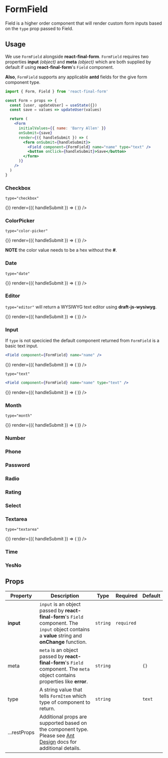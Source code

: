 

<Meta title="Form Helpers|FormField" component={FormField} />

# FormField

Field is a higher order component that will render custom form inputs based on the `type` prop passed to Field.

## Usage

We use `FormField` alongside **react-final-form**. `FormField` requires two properties **input** _(object)_ and **meta** _(object)_ which are both supplied by default if using **react-final-form**'s `Field` component.

**Also**, `FormField` supports any applicable **antd** fields for the give form component type.

```jsx
import { Form, Field } from 'react-final-form'

const Form = props => {
  const [user, updateUser] = useState({})
  const save = values => updateUser(values)

  return (
    <Form
      initialValues={{ name: 'Barry Allen' }}
      onSubmit={save}
      render={({ handleSubmit }) => (
        <form onSubmit={handleSubmit}>
          <Field component={FormField} name="name" type="text" />
          <button onClick={handleSubmit}>Save</button>
        </form>
      )}
    />
  )
}
```

### Checkbox

`type="checkbox"`

<Preview>
  <Story name="Checkbox">
    <Form
      initialValues={initialValues}
      onSubmit={() => {}}
      render={({ handleSubmit }) => (
        <form onSubmit={handleSubmit}>
          <Field
            component={FormField}
            name="agree"
            label="I agree to the 'terms of service'"
            type="checkbox"
          />
        </form>
      )}
    />
  </Story>
</Preview>

### ColorPicker

`type="color-picker"`

<Preview>
  <Story name="ColorPicker">
    <Form
      initialValues={initialValues}
      onSubmit={() => {}}
      render={({ handleSubmit }) => (
        <form onSubmit={handleSubmit}>
          <Field component={FormField} name="color" type="color-picker" />
        </form>
      )}
    />
  </Story>
</Preview>

**NOTE** the color value needs to be a hex without the **#**.

### Date

`type="date"`

<Preview>
  <Story name="Date">
    <Form
      initialValues={initialValues}
      onSubmit={() => {}}
      render={({ handleSubmit }) => (
        <form onSubmit={handleSubmit}>
          <Field component={FormField} name="createdAt" type="date" />
        </form>
      )}
    />
  </Story>
</Preview>

### Editor

`type="editor"` will return a WYSIWYG text editor using **draft-js-wysiwyg**.

<Preview>
  <Story name="Editor">
    <Form
      initialValues={initialValues}
      onSubmit={() => {}}
      render={({ handleSubmit }) => (
        <form onSubmit={handleSubmit}>
          <Field component={FormField} name="message" type="textarea" />
        </form>
      )}
    />
  </Story>
</Preview>

### Input

If `type` is not specicied the default component returned from `FormField` is a basic text input.

```jsx
<Field component={FormField} name="name" />
```

<Preview>
  <Story name="Default">
    <Form
      initialValues={initialValues}
      onSubmit={() => {}}
      render={({ handleSubmit }) => (
        <form onSubmit={handleSubmit}>
          <Field component={FormField} name="name" />
        </form>
      )}
    />
  </Story>
</Preview>

`type="text"`

```jsx
<Field component={FormField} name="name" type="text" />
```

<Preview>
  <Story name="Input">
    <Form
      initialValues={initialValues}
      onSubmit={() => {}}
      render={({ handleSubmit }) => (
        <form onSubmit={handleSubmit}>
          <Field component={FormField} name="name" type="text" />
        </form>
      )}
    />
  </Story>
</Preview>

### Month

`type="month"`

<Preview>
  <Story name="Month">
    <Form
      initialValues={initialValues}
      onSubmit={() => {}}
      render={({ handleSubmit }) => (
        <form onSubmit={handleSubmit}>
          <Field component={FormField} name="monthInQuestion" type="month" />
        </form>
      )}
    />
  </Story>
</Preview>

### Number

### Phone

### Password

### Radio

### Rating

### Select

### Textarea

`type="textarea"`

<Preview>
  <Story name="Textarea">
    <Form
      initialValues={initialValues}
      onSubmit={() => {}}
      render={({ handleSubmit }) => (
        <form onSubmit={handleSubmit}>
          <Field component={FormField} name="message" type="textarea" />
        </form>
      )}
    />
  </Story>
</Preview>

### Time

### YesNo

## Props

| Property     | Description                                                                                                                                               | Type     | Required   | Default |
| ------------ | --------------------------------------------------------------------------------------------------------------------------------------------------------- | -------- | ---------- | ------- |
| **input**    | `input` is an object passed by **react-final-form**'s `Field` component. The `input` object contains a **value** string and **onChange** function.        | `string` | `required` |         |
| meta         | `meta` is an object passed by **react-final-form**'s `Field` component. The `meta` object contains properties like **error**.                             | `string` |            | `{}`    |
| type         | A string value that tells `FormItem` which type of component to return.                                                                                   | `string` |            | `text`  |
| ...restProps | Additional props are supported based on the component type. Please see [Ant Design](https://ant.design/docs/react/introduce) docs for additional details. |          |            |         |
